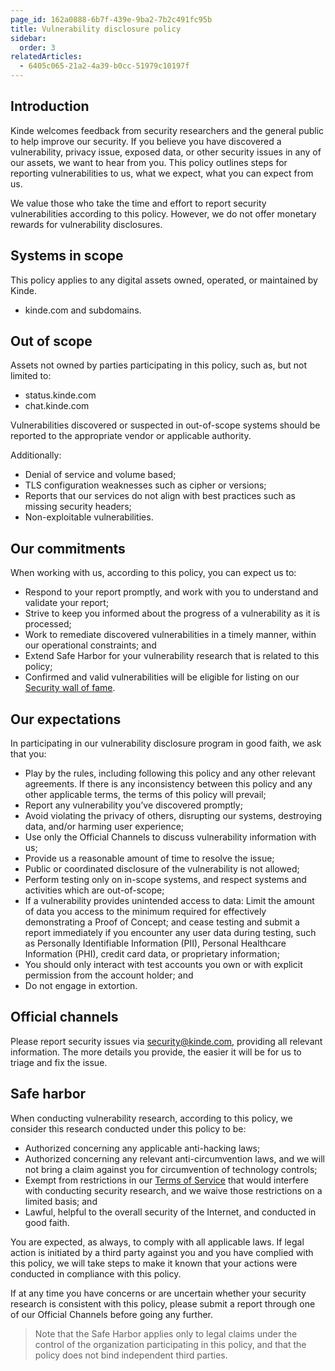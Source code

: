 ```yaml
---
page_id: 162a0888-6b7f-439e-9ba2-7b2c491fc95b
title: Vulnerability disclosure policy
sidebar:
  order: 3
relatedArticles:
  - 6405c065-21a2-4a39-b0cc-51979c10197f
---
```


## **Introduction**

Kinde welcomes feedback from security researchers and the general public to help improve our security. If you believe you have discovered a vulnerability, privacy issue, exposed data, or other security issues in any of our assets, we want to hear from you. This policy outlines steps for reporting vulnerabilities to us, what we expect, what you can expect from us.

We value those who take the time and effort to report security vulnerabilities according to this policy. However, we do not offer monetary rewards for vulnerability disclosures.

## **Systems in scope**

This policy applies to any digital assets owned, operated, or maintained by Kinde.

- kinde.com and subdomains.

## **Out of scope**

Assets not owned by parties participating in this policy, such as, but not limited to:

- status.kinde.com
- chat.kinde.com

Vulnerabilities discovered or suspected in out-of-scope systems should be reported to the appropriate vendor or applicable authority.

Additionally:

- Denial of service and volume based;
- TLS configuration weaknesses such as cipher or versions;
- Reports that our services do not align with best practices such as missing security headers;
- Non-exploitable vulnerabilities.

## **Our commitments**

When working with us, according to this policy, you can expect us to:

- Respond to your report promptly, and work with you to understand and validate your report;
- Strive to keep you informed about the progress of a vulnerability as it is processed;
- Work to remediate discovered vulnerabilities in a timely manner, within our operational constraints; and
- Extend Safe Harbor for your vulnerability research that is related to this policy;
- Confirmed and valid vulnerabilities will be eligible for listing on our [Security wall of fame](/trust-center/security/security-wall-of-fame/).

## **Our expectations**

In participating in our vulnerability disclosure program in good faith, we ask that you:

- Play by the rules, including following this policy and any other relevant agreements. If there is any inconsistency between this policy and any other applicable terms, the terms of this policy will prevail;
- Report any vulnerability you’ve discovered promptly;
- Avoid violating the privacy of others, disrupting our systems, destroying data, and/or harming user experience;
- Use only the Official Channels to discuss vulnerability information with us;
- Provide us a reasonable amount of time to resolve the issue;
- Public or coordinated disclosure of the vulnerability is not allowed;
- Perform testing only on in-scope systems, and respect systems and activities which are out-of-scope;
- If a vulnerability provides unintended access to data: Limit the amount of data you access to the minimum required for effectively demonstrating a Proof of Concept; and cease testing and submit a report immediately if you encounter any user data during testing, such as Personally Identifiable Information (PII), Personal Healthcare Information (PHI), credit card data, or proprietary information;
- You should only interact with test accounts you own or with explicit permission from the account holder; and
- Do not engage in extortion.

## **Official channels**

Please report security issues via [security@kinde.com](mailto:security@kinde.com), providing all relevant information. The more details you provide, the easier it will be for us to triage and fix the issue.

## **Safe harbor**

When conducting vulnerability research, according to this policy, we consider this research conducted under this policy to be:

- Authorized concerning any applicable anti-hacking laws;
- Authorized concerning any relevant anti-circumvention laws, and we will not bring a claim against you for circumvention of technology controls;
- Exempt from restrictions in our [Terms of Service](/trust-center/agreements/terms-of-service/) that would interfere with conducting security research, and we waive those restrictions on a limited basis; and
- Lawful, helpful to the overall security of the Internet, and conducted in good faith.

You are expected, as always, to comply with all applicable laws. If legal action is initiated by a third party against you and you have complied with this policy, we will take steps to make it known that your actions were conducted in compliance with this policy.

If at any time you have concerns or are uncertain whether your security research is consistent with this policy, please submit a report through one of our Official Channels before going any further.

> Note that the Safe Harbor applies only to legal claims under the control of the organization participating in this policy, and that the policy does not bind independent third parties.
